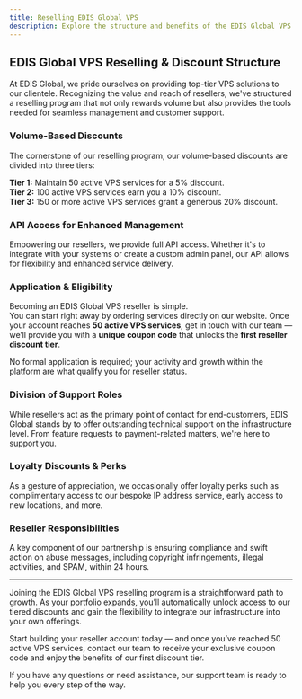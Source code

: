 ```yaml
---
title: Reselling EDIS Global VPS
description: Explore the structure and benefits of the EDIS Global VPS reselling program. Learn about volume discounts, API access, support responsibilities, and more.
---
```


## **EDIS Global VPS Reselling & Discount Structure**

At EDIS Global, we pride ourselves on providing top-tier VPS solutions to our clientele. Recognizing the value and reach of resellers, we've structured a reselling program that not only rewards volume but also provides the tools needed for seamless management and customer support.

### **Volume-Based Discounts**

The cornerstone of our reselling program, our volume-based discounts are divided into three tiers:

**Tier 1:** Maintain 50 active VPS services for a 5% discount.  
**Tier 2:** 100 active VPS services earn you a 10% discount.  
**Tier 3:** 150 or more active VPS services grant a generous 20% discount.

### **API Access for Enhanced Management**

Empowering our resellers, we provide full API access. Whether it's to integrate with your systems or create a custom admin panel, our API allows for flexibility and enhanced service delivery.

### **Application & Eligibility**

Becoming an EDIS Global VPS reseller is simple.  
You can start right away by ordering services directly on our website. Once your account reaches **50 active VPS services**, get in touch with our team — we’ll provide you with a **unique coupon code** that unlocks the **first reseller discount tier**.  

No formal application is required; your activity and growth within the platform are what qualify you for reseller status.

### **Division of Support Roles**

While resellers act as the primary point of contact for end-customers, EDIS Global stands by to offer outstanding technical support on the infrastructure level. From feature requests to payment-related matters, we're here to support you.

### **Loyalty Discounts & Perks**

As a gesture of appreciation, we occasionally offer loyalty perks such as complimentary access to our bespoke IP address service, early access to new locations, and more.

### **Reseller Responsibilities**

A key component of our partnership is ensuring compliance and swift action on abuse messages, including copyright infringements, illegal activities, and SPAM, within 24 hours.

---

Joining the EDIS Global VPS reselling program is a straightforward path to growth. As your portfolio expands, you’ll automatically unlock access to our tiered discounts and gain the flexibility to integrate our infrastructure into your own offerings.  

Start building your reseller account today — and once you’ve reached 50 active VPS services, contact our team to receive your exclusive coupon code and enjoy the benefits of our first discount tier.  

If you have any questions or need assistance, our support team is ready to help you every step of the way.
